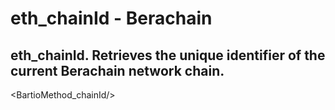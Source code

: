 # eth_chainId - Berachain

## eth_chainId. Retrieves the unique identifier of the current Berachain network chain.


<BartioMethod_chainId/>
